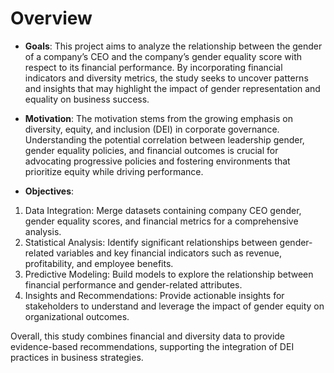# Overview

- **Goals**: This project aims to analyze the relationship between the gender of a company's CEO and the company's gender equality score with respect to its financial performance. By incorporating financial indicators and diversity metrics, the study seeks to uncover patterns and insights that may highlight the impact of gender representation and equality on business success.

- **Motivation**: The motivation stems from the growing emphasis on diversity, equity, and inclusion (DEI) in corporate governance. Understanding the potential correlation between leadership gender, gender equality policies, and financial outcomes is crucial for advocating progressive policies and fostering environments that prioritize equity while driving performance.

- **Objectives**: 
1. Data Integration: Merge datasets containing company CEO gender, gender equality scores, and financial metrics for a comprehensive analysis.
2. Statistical Analysis: Identify significant relationships between gender-related variables and key financial indicators such as revenue, profitability, and employee benefits.
3. Predictive Modeling: Build models to explore the relationship between financial performance and gender-related attributes.
4. Insights and Recommendations: Provide actionable insights for stakeholders to understand and leverage the impact of gender equity on organizational outcomes.

Overall, this study combines financial and diversity data to provide evidence-based recommendations, supporting the integration of DEI practices in business strategies.